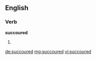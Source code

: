 ==English==

===Verb===
'''succoured'''

# {{past of|[[succour]]}}

[[de:succoured]]
[[mg:succoured]]
[[vi:succoured]]